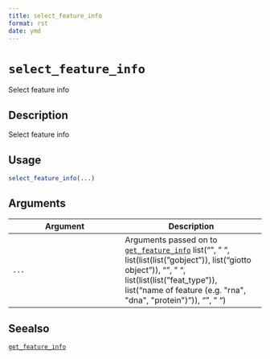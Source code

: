 ```yaml
--- 
title: select_feature_info 
format: rst 
date: ymd 
--- 
```

# `select_feature_info`

Select feature info


## Description

Select feature info


## Usage

```r
select_feature_info(...)
```


## Arguments

Argument      |Description
------------- |----------------
`...`     |      Arguments passed on to [`get_feature_info`](#getfeatureinfo)   list("\n", "    ", list(list(list("gobject")), list("giotto object")), "\n", "    ", list(list(list("feat_type")), list("name of feature (e.g. \"rna\", \"dna\", \"protein\")")), "\n", "  ")


## Seealso

[`get_feature_info`](#getfeatureinfo)


